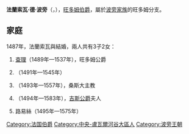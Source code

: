 {{Unreferenced|time=2020-09-17T14:51:31+00:00}}
{{Infobox noble
| name         = 法蘭索瓦·德·波旁
| title        = 旺多姆伯爵
| image        = File:François de Bourbon, comte de Vendôme.jpg
| birth_date   = 1470年
| birth_place  = [[旺多姆|旺多姆]]
| death_date   = {{death date and age|1495|10|30|1470|df=y}}
| death_place  = [[韋爾切利|韋爾切利]]
| noble family = [[波旁王朝|波旁家族]]
| father       = [[約翰八世·德·波旁|約翰八世·德·波旁]]
| mother       = 博瓦的伊莎貝爾
}}
'''法蘭索瓦·德·波旁'''（{{lang-fr|François de Bourbon}}，{{bd|1470年||1495年|10月30日}}），[[旺多姆公爵|旺多姆伯爵]]，屬於[[波旁王朝|波旁家族]]的旺多姆分支。

== 家庭 ==
1487年，法蘭索瓦與{{le|盧森堡的瑪麗 (1472-1547)|Marie of Luxembourg, Countess of Vendôme|盧森堡的瑪麗}}結婚，兩人共有3子2女：
# [[夏爾四世·德·波旁|查理]]（1489年—1537年），旺多姆公爵
# {{le|法蘭索瓦一世·德·波旁|Francis de Bourbon, Count of St. Pol|法蘭索瓦}}（1491年—1545年）
# {{le|路易·德·波旁-旺多姆|Louis de Bourbon de Vendôme|路易}}（1493年—1557年），桑斯大主教
# {{le|安東妮·德·波旁|Antoinette of Bourbon|安東妮}}（1494年—1583年），[[克洛德·德·洛林，第一代吉斯公爵|吉斯公爵]]夫人
# 路易絲（1495年—1575年）

{{S-start}}
{{S-hou|[[波旁家族|波旁家族]]||1470年|1495年|10月30日|[[卡佩王朝|卡佩王朝]]}}
{{S-reg|fr}}
{{S-bef|before=[[約翰八世·德·波旁|約翰八世]]}}
{{S-ttl|title=[[旺多姆伯爵|旺多姆伯爵]]|years=1477年–1495年}}
{{S-aft|after=[[夏爾四世·德·波旁|查理四世]]}}
{{End}}

[[Category:法国伯爵|Category:法国伯爵]]
[[Category:中央-盧瓦爾河谷大區人|Category:中央-盧瓦爾河谷大區人]]
[[Category:波旁王朝|Category:波旁王朝]]